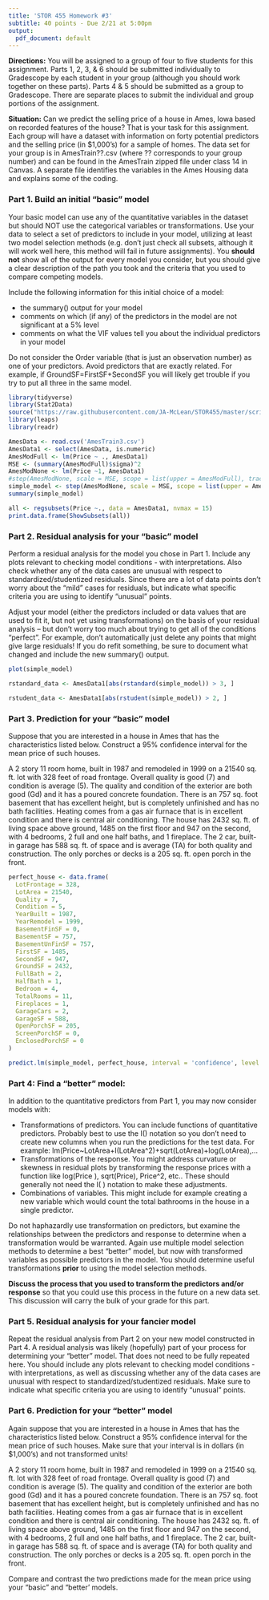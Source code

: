 ---
title: 'STOR 455 Homework #3'
subtitle: 40 points - Due 2/21 at 5:00pm
output:
  pdf_document: default
---

__Directions:__ You will be assigned to a group of four to five students for this assignment. Parts 1, 2, 3, & 6 should be submitted individually to Gradescope by each student in your group (although you should work together on these parts). Parts 4 & 5 should be submitted as a group to Gradescope. There are separate places to submit the individual and group portions of the assignment. 
    
__Situation:__ Can we predict the selling price of a house in Ames, Iowa based on recorded features of the house? That is your task for this assignment. Each group will have a dataset with information on forty potential predictors and the selling price (in $1,000’s) for a sample of homes. The data set for your group is in AmesTrain??.csv (where ?? corresponds to your group number) and can be found in the AmesTrain zipped file under class 14 in Canvas. A separate file identifies the variables in the Ames Housing data and explains some of the coding.

### Part 1. Build an initial “basic” model    
Your basic model can use any of the quantitative variables in the dataset but should NOT use the categorical variables or transformations. Use your data to select a set of predictors to include in your model, utilizing at least two model selection methods (e.g. don’t just check all subsets, although it will work well here, this method will fail in future assignments). You **should not** show all of the output for every model you consider, but you should give a clear description of the path you took and the criteria that you used to compare competing models.

Include the following information for this initial choice of a model:

* the summary() output for your model
* comments on which (if any) of the predictors in the model are not significant at a 5% level
* comments on what the VIF values tell you about the individual predictors in your model
    
Do not consider the Order variable (that is just an observation number) as one of your predictors. Avoid predictors that are exactly related. For example, if GroundSF=FirstSF+SecondSF you will likely get trouble if you try to put all three in the same model. 
```{r} 
library(tidyverse)
library(Stat2Data)
source("https://raw.githubusercontent.com/JA-McLean/STOR455/master/scripts/ShowSubsets.R")
library(leaps)
library(readr)

AmesData <- read.csv('AmesTrain3.csv')
AmesData1 <- select(AmesData, is.numeric)
AmesModFull <- lm(Price ~ ., AmesData1)
MSE <- (summary(AmesModFull)$sigma)^2
AmesModNone <- lm(Price ~1, AmesData1)
#step(AmesModNone, scale = MSE, scope = list(upper = AmesModFull), trace = FALSE)
simple_model <- step(AmesModNone, scale = MSE, scope = list(upper = AmesModFull), direction = 'forward')
summary(simple_model)

all <- regsubsets(Price ~., data = AmesData1, nvmax = 15)
print.data.frame(ShowSubsets(all))

```

### Part 2. Residual analysis for your "basic" model    
Perform a residual analysis for the model you chose in Part 1. Include any plots relevant to checking model conditions - with interpretations. Also check whether any of the data cases are unusual with respect to standardized/studentized residuals. Since there are a lot of data points don’t worry about the “mild” cases for residuals, but indicate what specific criteria you are using to identify “unusual” points. 
   
Adjust your model (either the predictors included or data values that are used to fit it, but not yet using transformations) on the basis of your residual analysis – but don’t worry too much about trying to get all of the conditions “perfect”.  For example, don’t automatically just delete any points that might give large residuals! If you do refit something, be sure to document what changed and include the new summary() output.

```{r}
plot(simple_model)

rstandard_data <- AmesData1[abs(rstandard(simple_model)) > 3, ]

rstudent_data <- AmesData1[abs(rstudent(simple_model)) > 2, ]

```


### Part 3. Prediction for your "basic" model

Suppose that you are interested in a house in Ames that has the characteristics listed below. Construct a 95% confidence interval for the mean price of such houses.

A 2 story 11 room home, built in 1987 and remodeled in 1999 on a 21540 sq. ft. lot with 328 feet of road frontage. Overall quality is good (7) and condition is average (5). The quality and condition of the exterior are both good (Gd) and it has a poured concrete foundation. There is an 757 sq. foot basement that has excellent height, but is completely unfinished and has no bath facilities. Heating comes from a gas air furnace that is in excellent condition and there is central air conditioning. The house has 2432 sq. ft. of living space above ground, 1485 on the first floor and 947 on the second, with 4 bedrooms, 2 full and one half baths, and 1 fireplace. The 2 car, built-in garage has 588 sq. ft. of space and is average (TA) for both quality and construction. The only porches or decks is a 205 sq. ft. open porch in the front. 

```{r}
perfect_house <- data.frame(
  LotFrontage = 328,
  LotArea = 21540,
  Quality = 7,
  Condition = 5,
  YearBuilt = 1987,
  YearRemodel = 1999,
  BasementFinSF = 0,
  BasementSF = 757,
  BasementUnFinSF = 757,
  FirstSF = 1485,
  SecondSF = 947,
  GroundSF = 2432,
  FullBath = 2,
  HalfBath = 1,
  Bedroom = 4,
  TotalRooms = 11,
  Fireplaces = 1,
  GarageCars = 2,
  GarageSF = 588,
  OpenPorchSF = 205,
  ScreenPorchSF = 0,
  EnclosedPorchSF = 0
)

predict.lm(simple_model, perfect_house, interval = 'confidence', level = 0.95)

```

    
### Part 4: Find a “better" model:    
    
In addition to the quantitative predictors from Part 1, you may now consider models with:     

* Transformations of predictors. You can include functions of quantitative predictors. Probably best to use the I() notation so you don’t need to create new columns when you run the predictions for the test data. For example:      lm(Price~LotArea+I(LotArea^2)+sqrt(LotArea)+log(LotArea),... 
* Transformations of the response. You might address curvature or skewness in residual plots by transforming the response prices with a function like log(Price ), sqrt(Price), Price^2, etc..  These should generally not need the I( ) notation to make these adjustments.
* Combinations of variables. This might include for example creating a new variable which would count the total bathrooms in the house in a single predictor.  

Do not haphazardly use transformation on predictors, but examine the relationships between the predictors and response to determine when a transformation would be warranted. Again use multiple model selection methods to determine a best "better" model, but now with transformed variables as possible predictors in the model. You should determine useful transformations **prior** to using the model selection methods.

__Discuss the process that you used to transform the predictors and/or response__ so that you could use this process in the future on a new data set. This discussion will carry the bulk of your grade for this part.

### Part 5. Residual analysis for your fancier model   

Repeat the residual analysis from Part 2 on your new model constructed in Part 4. A residual analysis was likely (hopefully) part of your process for determining your "better" model. That does not need to be fully repeated here. You should include any plots relevant to checking model conditions - with interpretations, as well as discussing whether any of the data cases are unusual with respect to standardized/studentized residuals. Make sure to indicate what specific criteria you are using to identify “unusual” points.

### Part 6. Prediction for your "better" model  

Again suppose that you are interested in a house in Ames that has the characteristics listed below. Construct a 95% confidence interval for the mean price of such houses. Make sure that your interval is in dollars (in $1,000’s) and not transformed units!

A 2 story 11 room home, built in 1987 and remodeled in 1999 on a 21540 sq. ft. lot with 328 feet of road frontage. Overall quality is good (7) and condition is average (5). The quality and condition of the exterior are both good (Gd) and it has a poured concrete foundation. There is an 757 sq. foot basement that has excellent height, but is completely unfinished and has no bath facilities. Heating comes from a gas air furnace that is in excellent condition and there is central air conditioning. The house has 2432 sq. ft. of living space above ground, 1485 on the first floor and 947 on the second, with 4 bedrooms, 2 full and one half baths, and 1 fireplace. The 2 car, built-in garage has 588 sq. ft. of space and is average (TA) for both quality and construction. The only porches or decks is a 205 sq. ft. open porch in the front. 

Compare and contrast the two predictions made for the mean price using your "basic" and "better' models.